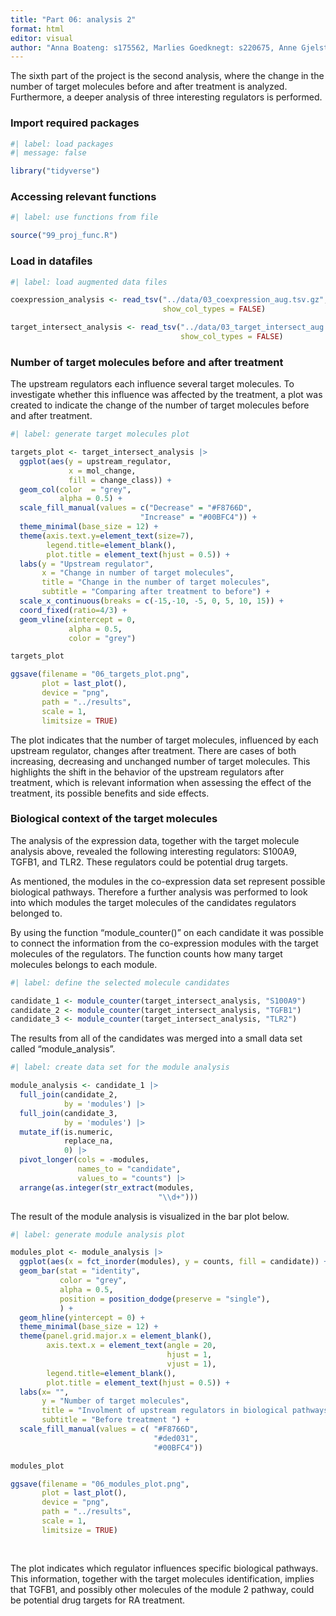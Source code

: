 ```yaml
---
title: "Part 06: analysis 2"
format: html
editor: visual
author: "Anna Boateng: s175562, Marlies Goedknegt: s220675, Anne Gjelstrup: s194530, Katja Jagd: s185395, Olivia Ronnenberg: s183359"
---
```


The sixth part of the project is the second analysis, where the change in the number of target molecules before and after treatment is analyzed. Furthermore, a deeper analysis of three interesting regulators is performed.

### Import required packages

```r
#| label: load packages
#| message: false

library("tidyverse")
```

### Accessing relevant functions

```r
#| label: use functions from file

source("99_proj_func.R")
```

### Load in datafiles

```r
#| label: load augmented data files

coexpression_analysis <- read_tsv("../data/03_coexpression_aug.tsv.gz",
                                  show_col_types = FALSE)

target_intersect_analysis <- read_tsv("../data/03_target_intersect_aug.tsv.gz",
                                      show_col_types = FALSE)
```

### Number of target molecules before and after treatment

The upstream regulators each influence several target molecules. To investigate whether this influence was affected by the treatment, a plot was created to indicate the change of the number of target molecules before and after treatment.

```r
#| label: generate target molecules plot

targets_plot <- target_intersect_analysis |> 
  ggplot(aes(y = upstream_regulator,
             x = mol_change,
             fill = change_class)) +
  geom_col(color  = "grey", 
           alpha = 0.5) +
  scale_fill_manual(values = c("Decrease" = "#F8766D",
                             "Increase" = "#00BFC4")) +
  theme_minimal(base_size = 12) +
  theme(axis.text.y=element_text(size=7),
        legend.title=element_blank(),
        plot.title = element_text(hjust = 0.5)) +
  labs(y = "Upstream regulator",
       x = "Change in number of target molecules",
       title = "Change in the number of target molecules",
       subtitle = "Comparing after treatment to before") + 
  scale_x_continuous(breaks = c(-15,-10, -5, 0, 5, 10, 15)) +
  coord_fixed(ratio=4/3) + 
  geom_vline(xintercept = 0,
             alpha = 0.5,
             color = "grey")

targets_plot

ggsave(filename = "06_targets_plot.png",
       plot = last_plot(),
       device = "png",
       path = "../results",
       scale = 1,
       limitsize = TRUE)


```

The plot indicates that the number of target molecules, influenced by each upstream regulator, changes after treatment. There are cases of both increasing, decreasing and unchanged number of target molecules. This highlights the shift in the behavior of the upstream regulators after treatment, which is relevant information when assessing the effect of the treatment, its possible benefits and side effects.

### Biological context of the target molecules

The analysis of the expression data, together with the target molecule analysis above, revealed the following interesting regulators: S100A9, TGFB1, and TLR2. These regulators could be potential drug targets.

As mentioned, the modules in the co-expression data set represent possible biological pathways. Therefore a further analysis was performed to look into which modules the target molecules of the candidates regulators belonged to.

By using the function "module_counter()" on each candidate it was possible to connect the information from the co-expression modules with the target molecules of the regulators. The function counts how many target molecules belongs to each module.

```r
#| label: define the selected molecule candidates

candidate_1 <- module_counter(target_intersect_analysis, "S100A9")
candidate_2 <- module_counter(target_intersect_analysis, "TGFB1")
candidate_3 <- module_counter(target_intersect_analysis, "TLR2")
```

The results from all of the candidates was merged into a small data set called "module_analysis".

```r
#| label: create data set for the module analysis

module_analysis <- candidate_1 |> 
  full_join(candidate_2,
            by = 'modules') |> 
  full_join(candidate_3,
            by = 'modules') |> 
  mutate_if(is.numeric,
            replace_na,
            0) |> 
  pivot_longer(cols = -modules,
               names_to = "candidate",
               values_to = "counts") |> 
  arrange(as.integer(str_extract(modules, 
                                 "\\d+")))
```

The result of the module analysis is visualized in the bar plot below.

```r
#| label: generate module analysis plot

modules_plot <- module_analysis |>
  ggplot(aes(x = fct_inorder(modules), y = counts, fill = candidate)) +
  geom_bar(stat = "identity",
           color = "grey",
           alpha = 0.5,
           position = position_dodge(preserve = "single"),
           ) +
  geom_hline(yintercept = 0) + 
  theme_minimal(base_size = 12) +
  theme(panel.grid.major.x = element_blank(),
        axis.text.x = element_text(angle = 20,
                                   hjust = 1,
                                   vjust = 1),
        legend.title=element_blank(),
        plot.title = element_text(hjust = 0.5)) +
  labs(x= "",
       y = "Number of target molecules",
       title = "Involment of upstream regulators in biological pathways (modules)",
       subtitle = "Before treatment ") +
  scale_fill_manual(values = c( "#F8766D",
                                "#ded031",
                                "#00BFC4")) 

modules_plot

ggsave(filename = "06_modules_plot.png",
       plot = last_plot(),
       device = "png",
       path = "../results",
       scale = 1,
       limitsize = TRUE)
               
                    
```

The plot indicates which regulator influences specific biological pathways. This information, together with the target molecules identification, implies that TGFB1, and possibly other molecules of the module 2 pathway, could be potential drug targets for RA treatment.
